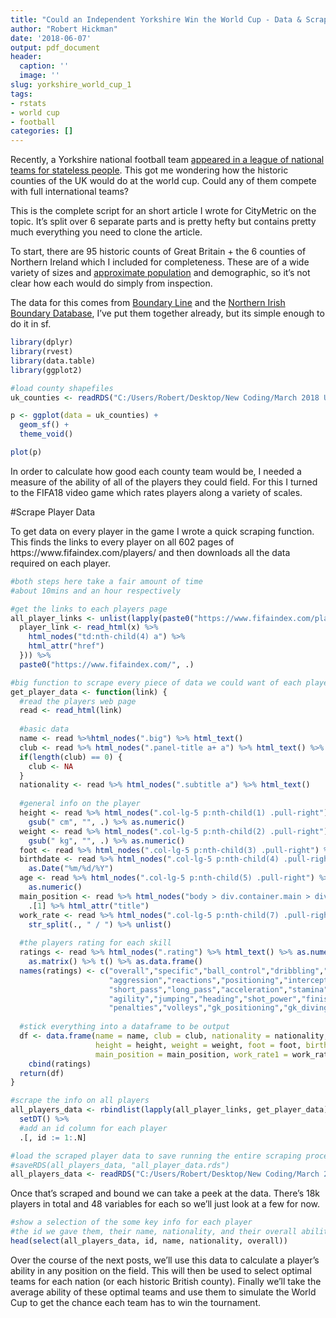 ```yaml
---
title: "Could an Independent Yorkshire Win the World Cup - Data & Scraping"
author: "Robert Hickman"
date: '2018-06-07'
output: pdf_document
header:
  caption: ''
  image: ''
slug: yorkshire_world_cup_1
tags:
- rstats
- world cup
- football
categories: []
---
```


Recently, a Yorkshire national football team [appeared in a league of national teams for stateless people](https://www.theguardian.com/uk-news/2018/jan/28/yorkshire-football-team-makes-debut-in-world-league-of-stateless-peoples). This got me wondering how the historic counties of the UK would do at the world cup. Could any of them compete with full international teams?

This is the complete script for an short article I wrote for CityMetric on the topic. It's split over 6 separate parts and is pretty hefty but contains pretty much everything you need to clone the article.

To start, there are 95 historic counts of Great Britain + the 6 counties of Northern Ireland which I included for completeness. These are of a wide variety of sizes and [approximate population](https://www.citymetric.com/horizons/which-historic-english-county-has-highest-population-3386) and demographic, so it's not clear how each would do simply from inspection.

The data for this comes from [Boundary Line](https://www.ordnancesurvey.co.uk/business-and-government/products/boundary-line.html) and the [Northern Irish Boundary Database](https://www.opendatani.gov.uk/dataset?q=boundary), I've put them together already, but its simple enough to do it in sf.

```r
library(dplyr)
library(rvest)
library(data.table)
library(ggplot2)

```

```r
#load county shapefiles
uk_counties <- readRDS("C:/Users/Robert/Desktop/New Coding/March 2018 UK World Cup/uk_counties.rds")
```

```r
p <- ggplot(data = uk_counties) +
  geom_sf() +
  theme_void()

plot(p)
```

In order to calculate how good each county team would be, I needed a measure of the ability of all of the players they could field. For this I turned to the FIFA18 video game which rates players along a variety of scales.

#Scrape Player Data

To get data on every player in the game I wrote a quick scraping function. This finds the links to every player on all 602 pages of https://www.fifaindex.com/players/ and then downloads all the data required on each player.

```r

#both steps here take a fair amount of time
#about 10mins and an hour respectively

#get the links to each players page
all_player_links <- unlist(lapply(paste0("https://www.fifaindex.com/players/", 1:602), function(x) {
  player_link <- read_html(x) %>%
    html_nodes("td:nth-child(4) a") %>%
    html_attr("href")
  })) %>%
  paste0("https://www.fifaindex.com/", .)

#big function to scrape every piece of data we could want of each players page
get_player_data <- function(link) {
  #read the players web page
  read <- read_html(link)
  
  #basic data
  name <- read %>%html_nodes(".big") %>% html_text()
  club <- read %>% html_nodes(".panel-title a+ a") %>% html_text() %>% .[length(.)]
  if(length(club) == 0) {
    club <- NA
  }
  nationality <- read %>% html_nodes(".subtitle a") %>% html_text()
  
  #general info on the player
  height <- read %>% html_nodes(".col-lg-5 p:nth-child(1) .pull-right") %>% html_text() %>%
    gsub(" cm", "", .) %>% as.numeric()
  weight <- read %>% html_nodes(".col-lg-5 p:nth-child(2) .pull-right") %>% html_text() %>%
    gsub(" kg", "", .) %>% as.numeric()
  foot <- read %>% html_nodes(".col-lg-5 p:nth-child(3) .pull-right") %>% html_text()
  birthdate <- read %>% html_nodes(".col-lg-5 p:nth-child(4) .pull-right") %>% html_text() %>%
    as.Date("%m/%d/%Y")
  age <- read %>% html_nodes(".col-lg-5 p:nth-child(5) .pull-right") %>% html_text() %>%
    as.numeric()
  main_position <- read %>% html_nodes("body > div.container.main > div:nth-child(3) > div.col-md-8 > div:nth-child(3) > div.col-lg-5.col-sm-6 > div > div.panel-body > p:nth-child(6) > span > a") %>% 
    .[1] %>% html_attr("title")
  work_rate <- read %>% html_nodes(".col-lg-5 p:nth-child(7) .pull-right") %>% html_text() %>% 
    str_split(., " / ") %>% unlist()
  
  #the players rating for each skill
  ratings <- read %>% html_nodes(".rating") %>% html_text() %>% as.numeric() %>%
    as.matrix() %>% t() %>% as.data.frame()
  names(ratings) <- c("overall","specific","ball_control","dribbling","marking","slide_tackle","stand_tackle",
                      "aggression","reactions","positioning","interceptions","vision","composure","crossing",
                      "short_pass","long_pass","acceleration","stamina","strength","balance","sprint_speed",
                      "agility","jumping","heading","shot_power","finishing","long_shots","curve","free_kicks",
                      "penalties","volleys","gk_positioning","gk_diving","gk_handling","gk_kicking","gk_reflexes")
  
  #stick everything into a dataframe to be output
  df <- data.frame(name = name, club = club, nationality = nationality,
                   height = height, weight = weight, foot = foot, birthdate = birthdate, age = age,
                   main_position = main_position, work_rate1 = work_rate[1], work_rate2 = work_rate[2]) %>%
    cbind(ratings)
  return(df)
}

#scrape the info on all players
all_players_data <- rbindlist(lapply(all_player_links, get_player_data)) %>%
  setDT() %>%
  #add an id column for each player
  .[, id := 1:.N]

```

```r
#load the scraped player data to save running the entire scraping procedure
#saveRDS(all_players_data, "all_player_data.rds")
all_players_data <- readRDS("C:/Users/Robert/Desktop/New Coding/March 2018 UK World Cup/all_player_data.rds")
```

Once that's scraped and bound we can take a peek at the data. There's 18k players in total and 48 variables for each so we'll just look at a few for now.

```r
#show a selection of the some key info for each player
#the id we gave them, their name, nationality, and their overall ability
head(select(all_players_data, id, name, nationality, overall))
```

Over the course of the next posts, we'll use this data to calculate a player's ability in any position on the field. This will then be used to select optimal teams for each nation (or each historic British county). Finally we'll take the average ability of these optimal teams and use them to simulate the World Cup to get the chance each team has to win the tournament.

